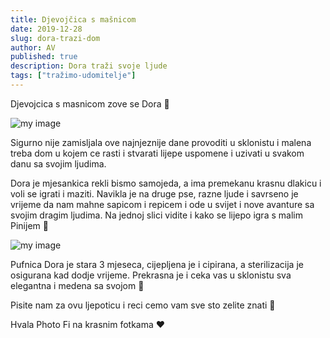 ```yaml
---
title: Djevojčica s mašnicom
date: 2019-12-28
slug: dora-trazi-dom
author: AV
published: true
description: Dora traži svoje ljude
tags: ["tražimo-udomitelje"]
---
```

Djevojcica s masnicom zove se Dora 🎀

![my image](./dora.jpg)

Sigurno nije zamisljala ove najnjeznije dane provoditi u sklonistu i malena treba dom u kojem ce rasti i stvarati lijepe uspomene i uzivati u svakom danu sa svojim ljudima.

Dora je mjesankica rekli bismo samojeda, a ima premekanu krasnu dlakicu i voli se igrati i maziti. Navikla je na druge pse, razne ljude i savrseno je vrijeme da nam mahne sapicom i repicem i ode u svijet i nove avanture sa svojim dragim ljudima. Na jednoj slici vidite i kako se lijepo igra s malim Pinijem 🎩

![my image](./dora1.jpg)

Pufnica Dora je stara 3 mjeseca, cijepljena je i cipirana, a sterilizacija je osigurana kad dodje vrijeme. Prekrasna je i ceka vas u sklonistu sva elegantna i medena sa svojom 🎀

Pisite nam za ovu ljepoticu i reci cemo vam sve sto zelite znati 💌

Hvala Photo Fi na krasnim fotkama ❤